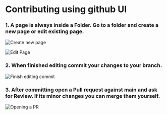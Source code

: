 # Contributing using github UI
### 1. A page is always inside a Folder. Go to a folder and create a new page or edit existing page.
![Create new page](https://user-images.githubusercontent.com/1224776/171454796-7a207631-782e-4ec3-aec1-470f49a99ffc.png)

![Edit Page](https://user-images.githubusercontent.com/1224776/171428218-c8058476-94bd-4cb3-93db-17643c9b0289.png)

### 2. When finished editing commit your changes to your branch.
![Finish editing commit](https://user-images.githubusercontent.com/1224776/171453163-fc5b831e-22e6-4e14-a227-0a8abf691945.png)

### 3. After committing open a Pull request against main and ask for Review. If its minor changes you can merge them yourself.
![Opening a PR](https://user-images.githubusercontent.com/1224776/171454122-9719de36-b24d-4e9d-9396-28df24d6ac33.png)
